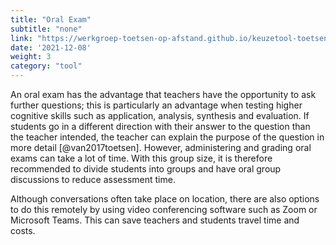 ```yaml
---
title: "Oral Exam"
subtitle: "none"
link: "https://werkgroep-toetsen-op-afstand.github.io/keuzetool-toetsen/en/methods/oral_exam/"
date: '2021-12-08'
weight: 3
category: "tool"
---
```


An oral exam has the advantage that teachers have the opportunity to ask further questions; this is particularly an advantage when testing higher cognitive skills such as application, analysis, synthesis and evaluation. If students go in a different direction with their answer to the question than the teacher intended, the teacher can explain the purpose of the question in more detail [@van2017toetsen]. However, administering and grading oral exams can take a lot of time. With this group size, it is therefore recommended to divide students into groups and have oral group discussions to reduce assessment time.

Although conversations often take place on location, there are also options to do this remotely by using video conferencing software such as Zoom or Microsoft Teams. This can save teachers and students travel time and costs.
